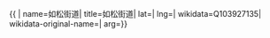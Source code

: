 {{ {{{1|PRC admin/showdata}}}|
name=如松街道|
title=如松街道|
lat=|
lng=|
wikidata=Q103927135|
wikidata-original-name=|
arg={{{arg|}}}}}